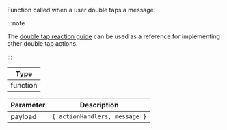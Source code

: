 Function called when a user double taps a message.

:::note

The [double tap reaction guide](../../../../ui-cookbook/custom-message.mdx#instagram-style-double-tap-reaction) can be used as a reference for implementing other double tap actions.

:::

| Type     |
| -------- |
| function |

| Parameter | Description                   |
| --------- | ----------------------------- |
| payload   | `{ actionHandlers, message }` |
